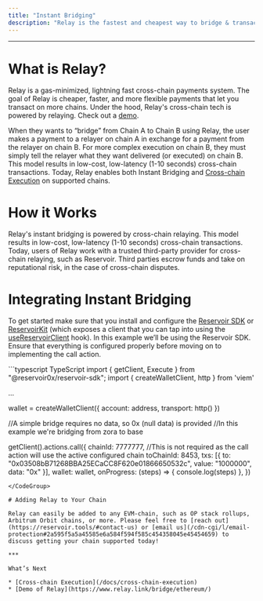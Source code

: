```yaml
---
title: "Instant Bridging"
description: "Relay is the fastest and cheapest way to bridge & transact across chains"
---
```


---

# What is Relay?

Relay is a gas-minimized, lightning fast cross-chain payments system. The goal of Relay is cheaper, faster, and more flexible payments that let you transact on more chains. Under the hood, Relay's cross-chain tech is powered by relaying. Check out a [demo](https://www.relay.link/bridge/ethereum/).

When they wants to “bridge” from Chain A to Chain B using Relay, the user makes a payment to a relayer on chain A in exchange for a payment from the relayer on chain B. For more complex execution on chain B, they must simply tell the relayer what they want delivered (or executed) on chain B. This model results in low-cost, low-latency (1-10 seconds) cross-chain transactions. Today, Relay enables both Instant Bridging and [Cross-chain Execution](/docs/cross-chain-execution) on supported chains.

# How it Works

Relay's instant bridging is powered by cross-chain relaying. This model results in low-cost, low-latency (1-10 seconds) cross-chain transactions. Today, users of Relay work with a trusted third-party provider for cross-chain relaying, such as Reservoir. Third parties escrow funds and take on reputational risk, in the case of cross-chain disputes.

# Integrating Instant Bridging

To get started make sure that you install and configure the [Reservoir SDK](/reference/reservoir-sdk-jstsnode) or [ReservoirKit](/reference/reservoirkit) (which exposes a client that you can tap into using the [useReservoirClient](/reference/reservoirkit-hooks#usereservoirclient) hook). In this example we’ll be using the Reservoir SDK. Ensure that everything is configured properly before moving on to implementing the call action.

<CodeGroup>
  ```typescript TypeScript
  import { getClient, Execute } from "@reservoir0x/reservoir-sdk";
  import { createWalletClient, http } from 'viem'

  ...

  wallet = createWalletClient({
    account: address,
    transport: http()
  })

  //A simple bridge requires no data, so 0x (null data) is provided
  //In this example we're bridging from zora to base

  getClient().actions.call({
    chainId: 7777777, //This is not required as the call action will use the active configured chain
    toChainId: 8453,
    txs: [{
      to: "0x03508bB71268BBA25ECaCC8F620e01866650532c",
     	value: "1000000",
      data: "0x"
    }],
    wallet: wallet,
    onProgress: (steps) => {
      console.log(steps)
    },
  })
  ```
</CodeGroup>

# Adding Relay to Your Chain

Relay can easily be added to any EVM-chain, such as OP stack rollups, Arbitrum Orbit chains, or more. Please feel free to [reach out](https://reservoir.tools/#contact-us) or [email us](/cdn-cgi/l/email-protection#2a595f5a5a45585e6a584f594f585c454358045e45454659) to discuss getting your chain supported today!

***

What’s Next

* [Cross-chain Execution](/docs/cross-chain-execution)
* [Demo of Relay](https://www.relay.link/bridge/ethereum/)

